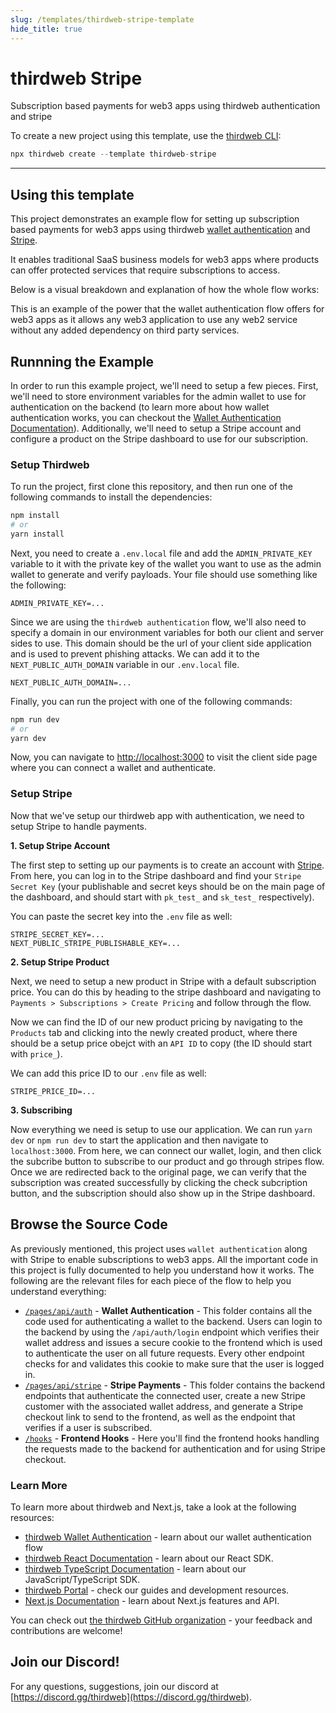 ```yaml
---
slug: /templates/thirdweb-stripe-template
hide_title: true
---
```



# thirdweb Stripe

Subscription based payments for web3 apps using thirdweb authentication and stripe

To create a new project using this template, use the [thirdweb CLI](/thirdweb-deploy/thirdweb-cli):

```jsx
npx thirdweb create --template thirdweb-stripe
```

<div
  style={{
    display: "flex",
    flexDirection: "row",
    gap: "2%",
    marginBottom: 32,
    width: "100%",
    alignItems: "center",
    justifyContent: "center",
    marginTop: 16,
  }}
>
  <ViewCodeButton
    link="https://github.com/thirdweb-example/thirdweb-stripe"
    name="thirdweb-stripe"
  />
</div>

---

## Using this template

This project demonstrates an example flow for setting up subscription based payments for web3 apps using thirdweb [wallet authentication](https://portal.thirdweb.com/advanced-features/wallet-authentication) and [Stripe](https://stripe.com).

It enables traditional SaaS business models for web3 apps where products can offer protected services that require subscriptions to access.

Below is a visual breakdown and explanation of how the whole flow works:

This is an example of the power that the wallet authentication flow offers for web3 apps as it allows any web3 application to use any web2 service without any added dependency on third party services.

## Runnning the Example

In order to run this example project, we'll need to setup a few pieces. First, we'll need to store environment variables for the admin wallet to use for authentication on the backend (to learn more about how wallet authentication works, you can checkout the [Wallet Authentication Documentation](https://portal.thirdweb.com/advanced-features/wallet-authentication)). Additionally, we'll need to setup a Stripe account and configure a product on the Stripe dashboard to use for our subscription.

### Setup Thirdweb

To run the project, first clone this repository, and then run one of the following commands to install the dependencies:

```bash
npm install
# or
yarn install
```

Next, you need to create a `.env.local` file and add the `ADMIN_PRIVATE_KEY` variable to it with the private key of the wallet you want to use as the admin wallet to generate and verify payloads. Your file should use something like the following:

```.env
ADMIN_PRIVATE_KEY=...
```

Since we are using the `thirdweb authentication` flow, we'll also need to specify a domain in our environment variables for both our client and server sides to use. This domain should be the url of your client side application and is used to prevent phishing attacks. We can add it to the `NEXT_PUBLIC_AUTH_DOMAIN` variable in our `.env.local` file.

```.env
NEXT_PUBLIC_AUTH_DOMAIN=...
```

Finally, you can run the project with one of the following commands:

```bash
npm run dev
# or
yarn dev
```

Now, you can navigate to [http://localhost:3000](http://localhost:3000) to visit the client side page where you can connect a wallet and authenticate.

### Setup Stripe

Now that we've setup our thirdweb app with authentication, we need to setup Stripe to handle payments.

**1. Setup Stripe Account**

The first step to setting up our payments is to create an account with [Stripe](https://stripe.com). From here, you can log in to the Stripe dashboard and find your `Stripe Secret Key` (your publishable and secret keys should be on the main page of the dashboard, and should start with `pk_test_` and `sk_test_` respectively).

You can paste the secret key into the `.env` file as well:

```.env
STRIPE_SECRET_KEY=...
NEXT_PUBLIC_STRIPE_PUBLISHABLE_KEY=...
```

**2. Setup Stripe Product**

Next, we need to setup a new product in Stripe with a default subscription price. You can do this by heading to the stripe dashboard and navigating to `Payments > Subscriptions > Create Pricing` and follow through the flow.

Now we can find the ID of our new product pricing by navigating to the `Products` tab and clicking into the newly created product, where there should be a setup price obejct with an `API ID` to copy (the ID should start with `price_`).

We can add this price ID to our `.env` file as well:

```.env
STRIPE_PRICE_ID=...
```

**3. Subscribing**

Now everything we need is setup to use our application. We can run `yarn dev` or `npm run dev` to start the application and then navigate to `localhost:3000`. From here, we can connect our wallet, login, and then click the subcribe button to subscribe to our product and go through stripes flow. Once we are redirected back to the original page, we can verify that the subscription was created successfully by clicking the check subcription button, and the subscription should also show up in the Stripe dashboard.

## Browse the Source Code

As previously mentioned, this project uses `wallet authentication` along with Stripe to enable subscriptions to web3 apps. All the important code in this project is fully documented to help you understand how it works. The following are the relevant files for each piece of the flow to help you understand everything:

- [`/pages/api/auth`](/pages/api/auth) - **Wallet Authentication** - This folder contains all the code used for authenticating a wallet to the backend. Users can login to the backend by using the `/api/auth/login` endpoint which verifies their wallet address and issues a secure cookie to the frontend which is used to authenticate the user on all future requests. Every other endpoint checks for and validates this cookie to make sure that the user is logged in.
- [`/pages/api/stripe`](/pages/api/stripe) - **Stripe Payments** - This folder contains the backend endpoints that authenticate the connected user, create a new Stripe customer with the associated wallet address, and generate a Stripe checkout link to send to the frontend, as well as the endpoint that verifies if a user is subscribed.
- [`/hooks`](/hooks) - **Frontend Hooks** - Here you'll find the frontend hooks handling the requests made to the backend for authentication and for using Stripe checkout.

### Learn More

To learn more about thirdweb and Next.js, take a look at the following resources:

- [thirdweb Wallet Authentication](https://portal.thirdweb.com/advanced-features/wallet-authentication) - learn about our wallet authentication flow
- [thirdweb React Documentation](https://docs.thirdweb.com/react) - learn about our React SDK.
- [thirdweb TypeScript Documentation](https://docs.thirdweb.com/typescript) - learn about our JavaScript/TypeScript SDK.
- [thirdweb Portal](https://docs.thirdweb.com) - check our guides and development resources.
- [Next.js Documentation](https://nextjs.org/docs) - learn about Next.js features and API.

You can check out [the thirdweb GitHub organization](https://github.com/thirdweb-dev) - your feedback and contributions are welcome!

## Join our Discord!

For any questions, suggestions, join our discord at [https://discord.gg/thirdweb](https://discord.gg/thirdweb).
